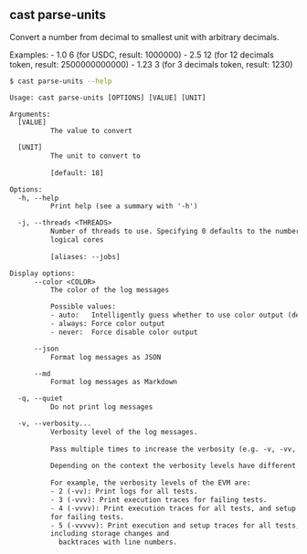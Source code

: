 ## cast parse-units

Convert a number from decimal to smallest unit with arbitrary decimals.

Examples: - 1.0 6    (for USDC, result: 1000000) - 2.5 12   (for 12 decimals
token, result: 2500000000000) - 1.23 3   (for 3 decimals token, result: 1230)

```bash
$ cast parse-units --help
```

```txt
Usage: cast parse-units [OPTIONS] [VALUE] [UNIT]

Arguments:
  [VALUE]
          The value to convert

  [UNIT]
          The unit to convert to
          
          [default: 18]

Options:
  -h, --help
          Print help (see a summary with '-h')

  -j, --threads <THREADS>
          Number of threads to use. Specifying 0 defaults to the number of
          logical cores
          
          [aliases: --jobs]

Display options:
      --color <COLOR>
          The color of the log messages

          Possible values:
          - auto:   Intelligently guess whether to use color output (default)
          - always: Force color output
          - never:  Force disable color output

      --json
          Format log messages as JSON

      --md
          Format log messages as Markdown

  -q, --quiet
          Do not print log messages

  -v, --verbosity...
          Verbosity level of the log messages.
          
          Pass multiple times to increase the verbosity (e.g. -v, -vv, -vvv).
          
          Depending on the context the verbosity levels have different meanings.
          
          For example, the verbosity levels of the EVM are:
          - 2 (-vv): Print logs for all tests.
          - 3 (-vvv): Print execution traces for failing tests.
          - 4 (-vvvv): Print execution traces for all tests, and setup traces
          for failing tests.
          - 5 (-vvvvv): Print execution and setup traces for all tests,
          including storage changes and
            backtraces with line numbers.
```
